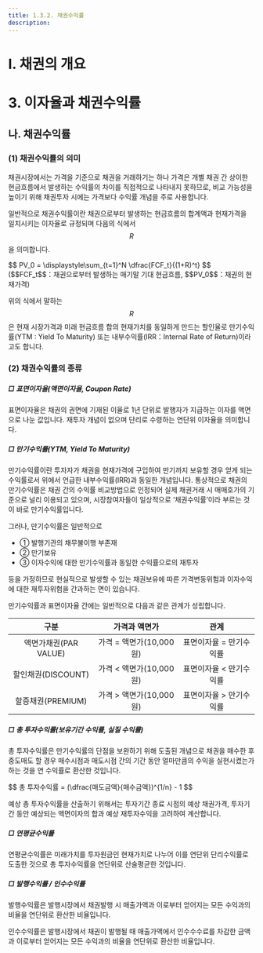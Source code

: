 ```yaml
---
title: 1.3.2. 채권수익률
description: 
---
```


# Ⅰ. 채권의 개요
# 3. 이자율과 채권수익률

## 나. 채권수익률

### (1) 채권수익률의 의미

채권시장에서는 가격을 기준으로 채권을 거래하기는 하나 가격은 개별 채권 간 상이한 현금흐름에서 발생하는 수익률의 차이를 직접적으로 나타내지 못하므로, 비교 가능성을 높이기 위해 채권투자 시에는 가격보다 수익률 개념을 주로 사용합니다.

일반적으로 채권수익률이란 채권으로부터 발생하는 현금흐름의 합계액과 현재가격을 일치시키는 이자율로 규정되며 다음의 식에서 $$R$$을 의미합니다.

<GMath>
 $$ PV_0 = \displaystyle\sum_{t=1}^N \dfrac{FCF_t}{(1+R)^t} $$
<Cmt>($$FCF_t$$：채권으로부터 발생하는 매기말 기대 현금흐름, $$PV_0$$：채권의 현재가격)</Cmt>
</GMath>

위의 식에서 말하는 $$R$$은 현재 시장가격과 미래 현금흐름 합의 현재가치를 동일하게 만드는 할인율로 만기수익률(YTM : Yield To Maturity) 또는 내부수익률(IRR：Internal Rate of Return)이라고도 합니다.

### (2) 채권수익률의 종류

##### □ 표면이자율(액면이자율, Coupon Rate)

표면이자율은 채권의 권면에 기재된 이율로 1년 단위로 발행자가 지급하는 이자를 액면으로 나눈 값입니다. 재투자 개념이 없으며 단리로 수령하는 연단위 이자율을 의미합니다.

##### □ 만기수익률(YTM, Yield To Maturity)

만기수익률이란 투자자가 채권을 현재가격에 구입하여 만기까지 보유할 경우 얻게 되는 수익률로서 위에서 언급한 내부수익률(IRR)과 동일한 개념입니다. 통상적으로 채권의 만기수익률은 채권 간의 수익률 비교방법으로 인정되어 실제 채권거래 시 매매호가의 기준으로 널리 이용되고 있으며, 시장참여자들이 일상적으로 ‘채권수익률’이라 부르는 것이 바로 만기수익률입니다.

그러나, 만기수익률은 일반적으로

  * ① 발행기관의 채무불이행 부존재
  * ② 만기보유
  * ③ 이자수익에 대한 만기수익률과 동일한 수익률으로의 재투자

등을 가정하므로 현실적으로 발생할 수 있는 채권보유에 따른 가격변동위험과 이자수익에 대한 재투자위험을 간과하는 면이 있습니다.

만기수익률과 표면이자율 간에는 일반적으로 다음과 같은 관계가 성립합니다.

<Card title="<만기수익률과 표면이자율>">

|구분|가격과 액면가|관계
|--|--|--|
|<center>액면가채권(PAR VALUE)</center>|<center>가격 = 액면가(10,000원)</center>|<center>표면이자율 = 만기수익률</center>|
|<center>할인채권(DISCOUNT)</center>|<center>가격 \< 액면가(10,000원)</center>|<center>표면이자율 \< 만기수익률</center>|
|<center>할증채권(PREMIUM)</center>|<center>가격 \> 액면가(10,000원)</center>|<center>표면이자율 \> 만기수익률</center>|

</Card>

##### □ 총 투자수익률(보유기간 수익률, 실질 수익률)

총 투자수익률은 만기수익률의 단점을 보완하기 위해 도출된 개념으로 채권을 매수한 후 중도매도 할 경우 매수시점과 매도시점 간의 기간 동안 얼마만큼의 수익을 실현시켰는가 하는 것을 연 수익률로 환산한 것입니다.

<GMath>
 $$ 총 투자수익률 = (\dfrac{매도금액}{매수금액})^{1/n} - 1 $$
</GMath>

예상 총 투자수익률을 산출하기 위해서는 투자기간 종료 시점의 예상 채권가격, 투자기간 동안 예상되는 액면이자의 합과 예상 재투자수익을 고려하여 계산합니다.

##### □ 연평균수익률

연평균수익률은 미래가치를 투자원금인 현재가치로 나누어 이를 연단위 단리수익률로 도출한 것으로 총 투자수익률을 연단위로 산술평균한 것입니다.

##### □ 발행수익률 / 인수수익률

발행수익률은 발행시장에서 채권발행 시 매출가액과 이로부터 얻어지는 모든 수익과의 비율을 연단위로 환산한 비율입니다.

인수수익률은 발행시장에서 채권이 발행될 때 매출가액에서 인수수수료를 차감한 금액과 이로부터 얻어지는 모든 수익과의 비율을 연단위로 환산한 비율입니다.
